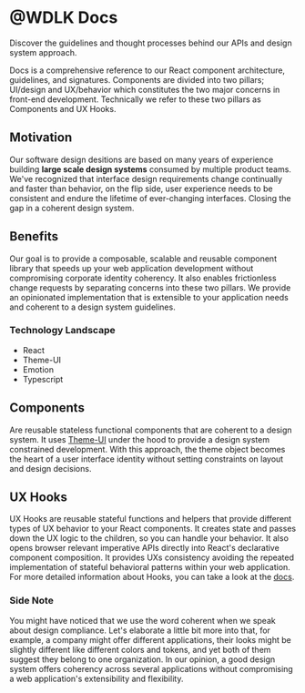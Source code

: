 # @WDLK Docs

Discover the guidelines and thought processes behind our APIs and design system approach.

Docs is a comprehensive reference to our React component architecture, guidelines, and signatures. Components are divided into two pillars; UI/design and UX/behavior which constitutes the two major concerns in front-end development. Technically we refer to these two pillars as Components and UX Hooks.

## Motivation

Our software design desitions are based on many years of experience building **large scale design systems** consumed by multiple product teams. We've recognized that interface design requirements change continually and faster than behavior, on the flip side, user experience needs to be consistent and endure the lifetime of ever-changing interfaces. Closing the gap in a coherent design system.

## Benefits

Our goal is to provide a composable, scalable and reusable component library that speeds up your web application development without compromising corporate identity coherency. It also enables frictionless change requests by separating concerns into these two pillars. We provide an opinionated implementation that is extensible to your application needs and coherent to a design system guidelines.

### Technology Landscape

- React
- Theme-UI
- Emotion
- Typescript

## Components

Are reusable stateless functional components that are coherent to a design system. It uses [Theme-UI](https://theme-ui.com/) under the hood to provide a design system constrained development. With this approach, the theme object becomes the heart of a user interface identity without setting constraints on layout and design decisions.

## UX Hooks

UX Hooks are reusable stateful functions and helpers that provide different types of UX behavior to your React components. It creates state and passes down the UX logic to the children, so you can handle your behavior. It also opens browser relevant imperative APIs directly into React's declarative component composition. It provides UXs consistency avoiding the repeated implementation of stateful behavioral patterns within your web application. For more detailed information about Hooks, you can take a look at the [docs](https://reactjs.org/docs/hooks-reference.html).

### Side Note

You might have noticed that we use the word coherent when we speak about design compliance. Let's elaborate a little bit more into that, for example, a company might offer different applications, their looks might be slightly different like different colors and tokens, and yet both of them suggest they belong to one organization. In our opinion, a good design system offers coherency across several applications without compromising a web application's extensibility and flexibility.
